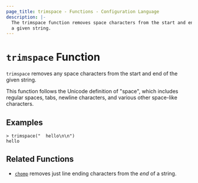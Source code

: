```yaml
---
page_title: trimspace - Functions - Configuration Language
description: |-
  The trimspace function removes space characters from the start and end of
  a given string.
---
```


# `trimspace` Function

`trimspace` removes any space characters from the start and end of the given
string.

This function follows the Unicode definition of "space", which includes
regular spaces, tabs, newline characters, and various other space-like
characters.

## Examples

```
> trimspace("  hello\n\n")
hello
```

## Related Functions

* [`chomp`](/language/functions/chomp) removes just line ending characters from the _end_ of
  a string.

